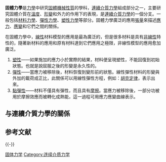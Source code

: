 {{merge|塑性力学|time=2019-06-28T08:01:55+00:00}}
{{unreferenced|time=2019-06-28T07:47:52+00:00}}
'''固體力學'''是[[力學|力學]]中研究[[固體|固體]][[機械性質|機械性質]]的學科，[[連續介質力學|連續介質力學]]組成部分之一，主要研究固體介質在[[溫度|溫度]]、[[形變|形變]]和外力的作用下的表現，是[[連續介質力學|連續介質力學]]的一個分支。一般包括[[材料力學|材料力學]]、[[彈性力學|彈性力學]]、[[塑性力學|塑性力學]]等部分。固體力學廣泛的應用[[張量|張量]]來描述[[應力|應力]]、[[應變|應變]]和它們之間的關係。

在固體力學中，[[線性|線性]]材料模型的應用是最為廣泛的，但是很多材料是具有[[非線性|非線性]]特性的，隨著新材料的應用和原有材料達到它們應用之極限，非線性模型的應用愈加廣泛。

# [[塑性|塑性]]——如果施加的應力小於實際的結果，材料便呈現塑性，不能回復到初始狀態。也就是說屈服之後的形變是永久性的。
# [[彈性_(物理學)|彈性]]——當應力被移除後，材料恢復到變形前的狀態。線性彈性材料的形變與外加的載荷成正比，此關係可以用線性彈性方程，例如：[[胡克定律|胡克定律]]，表示出來。
# [[黏彈性|黏彈性]]——材料不僅具有彈性，而且具有[[摩擦|摩擦]]。當應力被移除後，一部分功被用於摩擦效應而被轉化成熱能，這一過程可用應力應變曲線表示。

== 与連續介質力學的關係 ==
{{连续介质力学分支
}}

==参考文献==
{{Reflist}}

{{-}}
{{连续介质力学}}

[[Category:固体力学|]]
[[Category:连续介质力学|Category:连续介质力学]]